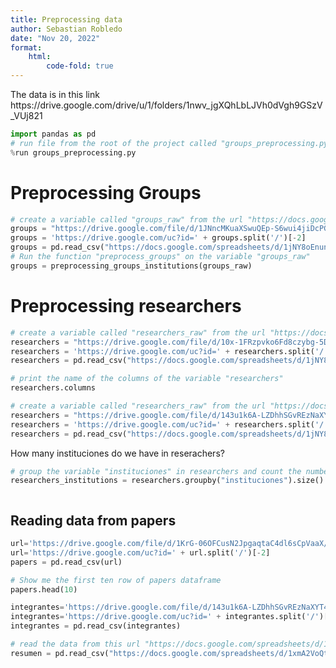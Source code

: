 ```yaml
---
title: Preprocessing data
author: Sebastian Robledo
date: "Nov 20, 2022"
format:
    html:   
        code-fold: true
---
```


The data is in this link
https://drive.google.com/drive/u/1/folders/1nwv_jgXQhLbLJVh0dVgh9GSzV_VUj821

```python
import pandas as pd
# run file from the root of the project called "groups_preprocessing.py"
%run groups_preprocessing.py
```

# Preprocessing Groups
```python
# create a variable called "groups_raw" from the url "https://docs.google.com/spreadsheets/d/1jNY8oEnunCXo80_BWsRtl2ejN6CQstWgs4quDNQpE8Y/export?format=csv&gid=0"
groups = "https://drive.google.com/file/d/1JNncMKuaXSwuQEp-S6wui4jiDcPGoCkU/view?usp=sharing"
groups = 'https://drive.google.com/uc?id=' + groups.split('/')[-2]
groups = pd.read_csv("https://docs.google.com/spreadsheets/d/1jNY8oEnunCXo80_BWsRtl2ejN6CQstWgs4quDNQpE8Y/export?format=csv&gid=0")
# Run the function "preprocess_groups" on the variable "groups_raw"
groups = preprocessing_groups_institutions(groups_raw)
```

# Preprocessing researchers

```python
# create a variable called "researchers_raw" from the url "https://docs.google.com/spreadsheets/d/1jNY8oEnunCXo80_BWsRtl2ejN6CQstWgs4quDNQpE8Y/export?format=csv&gid=0"
researchers = "https://drive.google.com/file/d/10x-1FRzpvko6Fd8czybg-5DhxVNTJ1-p/view?usp=share_link"
researchers = 'https://drive.google.com/uc?id=' + researchers.split('/')[-2]
researchers = pd.read_csv("https://docs.google.com/spreadsheets/d/1jNY8oEnunCXo80_BWsRtl2ejN6CQstWgs4quDNQpE8Y/export?format=csv&gid=0")
```

```python
# print the name of the columns of the variable "researchers"
researchers.columns
```





```python
# create a variable called "researchers_raw" from the url "https://docs.google.com/spreadsheets/d/1jNY8oEnunCXo80_BWsRtl2ejN6CQstWgs4quDNQpE8Y/export?format=csv&gid=0"
researchers = "https://drive.google.com/file/d/143u1k6A-LZDhhSGvREzNaXYT4aUEZlGN/view?usp=share_link"
researchers = 'https://drive.google.com/uc?id=' + researchers.split('/')[-2]
researchers = pd.read_csv("https://docs.google.com/spreadsheets/d/1jNY8oEnunCXo80_BWsRtl2ejN6CQstWgs4quDNQpE8Y/export?format=csv&gid=0")
```

How many instituciones do we have in reserachers?
```python
# group the variable "instituciones" in researchers and count the number of rows in each group and sort them in descending order and save the result in a variable called "researchers_institutions"
researchers_institutions = researchers.groupby("instituciones").size().sort_values(ascending=False)
```



```python

```




## Reading data from papers
```python
url='https://drive.google.com/file/d/1KrG-06OFCusN2JpgaqtaC4dl6sCpVaaX/view?usp=share_link'
url='https://drive.google.com/uc?id=' + url.split('/')[-2]
papers = pd.read_csv(url)
```

```python
# Show me the first ten row of papers dataframe
papers.head(10)
```

```python
integrantes='https://drive.google.com/file/d/143u1k6A-LZDhhSGvREzNaXYT4aUEZlGN/view?usp=share_link'
integrantes='https://drive.google.com/uc?id=' + integrantes.split('/')[-2]
integrantes = pd.read_csv(integrantes)
```

```python
# read the data from this url "https://docs.google.com/spreadsheets/d/1xmA2VoQt3-cOC2b2-s3JQqt28XkS2Uz7erI2lriC-ys/export?format=csv&gid=1353066533" and remove the first row
resumen = pd.read_csv("https://docs.google.com/spreadsheets/d/1xmA2VoQt3-cOC2b2-s3JQqt28XkS2Uz7erI2lriC-ys/export?format=csv&gid=1353066533", skiprows=1)
```


